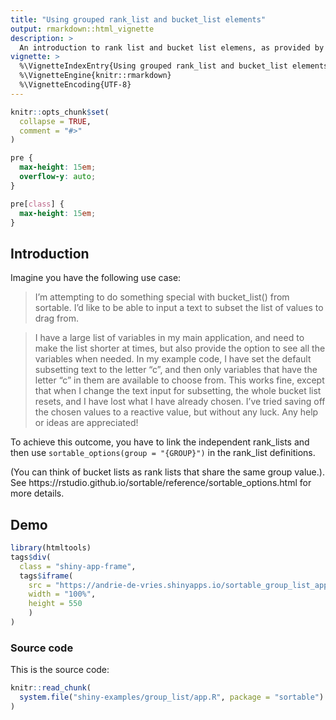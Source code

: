 ```yaml
---
title: "Using grouped rank_list and bucket_list elements"
output: rmarkdown::html_vignette
description: >
  An introduction to rank list and bucket list elemens, as provided by the `sortable` package.  A rank list allows you to rank items by drag-and-drop, and a bucket list lets you drag items between linked rank lists.
vignette: >
  %\VignetteIndexEntry{Using grouped rank_list and bucket_list elements}
  %\VignetteEngine{knitr::rmarkdown}
  %\VignetteEncoding{UTF-8}
---
```


```r
knitr::opts_chunk$set(
  collapse = TRUE,
  comment = "#>"
)
```


```css
pre {
  max-height: 15em;
  overflow-y: auto;
}

pre[class] {
  max-height: 15em;
}
```


## Introduction

Imagine you have the following use case:

> I'm attempting to do something special with bucket_list() from sortable. I'd like to be able to input a text to subset the list of values to drag from.

> I have a large list of variables in my main application, and need to make the list shorter at times, but also provide the option to see all the variables when needed. In my example code, I have set the default subsetting text to the letter "c", and then only variables that have the letter "c" in them are available to choose from. This works fine, except that when I change the text input for subsetting, the whole bucket list resets, and I have lost what I have already chosen. I've tried saving off the chosen values to a reactive value, but without any luck. Any help or ideas are appreciated!

To achieve this outcome, you have to link the independent rank_lists and then use `sortable_options(group = "{GROUP}")` in the rank_list definitions.

(You can think of bucket lists as rank lists that share the same group value.). See https://rstudio.github.io/sortable/reference/sortable_options.html for more details.

## Demo


```r
library(htmltools)
tags$div(
  class = "shiny-app-frame",
  tags$iframe(
    src = "https://andrie-de-vries.shinyapps.io/sortable_group_list_app/",
    width = "100%",
    height = 550
    )
)
```

### Source code

This is the source code:

```r
knitr::read_chunk(
  system.file("shiny-examples/group_list/app.R", package = "sortable")
)
```

```r
```

